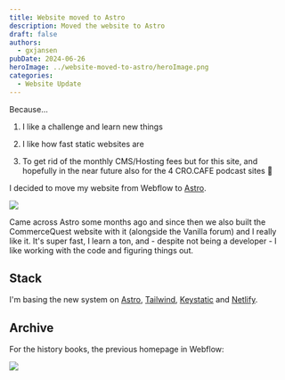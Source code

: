 ```yaml
---
title: Website moved to Astro
description: Moved the website to Astro
draft: false
authors:
  - gxjansen
pubDate: 2024-06-26
heroImage: ../website-moved-to-astro/heroImage.png
categories:
  - Website Update
---
```

Because...

1. I like a challenge and learn new things

2. I like how fast static websites are

3. To get rid of the monthly CMS/Hosting fees but for this site, and hopefully in the near future also for the 4 CRO.CAFE podcast sites 🤞

I decided to move my website from Webflow to [Astro](https://astro.build/).

![](../website-moved-to-astro/SCR-20240627-bsyb.png)

Came across Astro some months ago and since then we also built the CommerceQuest website with it (alongside the Vanilla forum) and I really like it. It's super fast, I learn a ton, and - despite not being a developer - I like working with the code and figuring things out.

## Stack

I'm basing the new system on [Astro](https://astro.build/), [Tailwind](https://tailwindcss.com/), [Keystatic](https://keystatic.com/) and [Netlify](https://www.netlify.com/).

## Archive

For the history books, the previous homepage in Webflow:

![](../website-moved-to-astro/SCR-20240627-brai.png)
